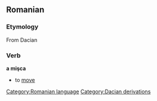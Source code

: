 == Romanian ==
=== Etymology ===
From Dacian
=== Verb ===
'''a mişca'''
* to [[move]]

[[Category:Romanian language]]
[[Category:Dacian derivations]]